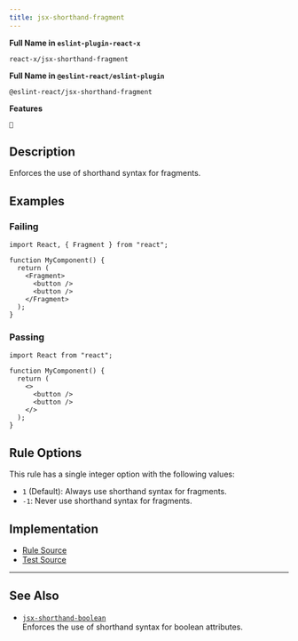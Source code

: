```yaml
---
title: jsx-shorthand-fragment
---
```


**Full Name in `eslint-plugin-react-x`**

```plain copy
react-x/jsx-shorthand-fragment
```

**Full Name in `@eslint-react/eslint-plugin`**

```plain copy
@eslint-react/jsx-shorthand-fragment
```

**Features**

`🔧`

## Description

Enforces the use of shorthand syntax for fragments.

## Examples

### Failing

```tsx
import React, { Fragment } from "react";

function MyComponent() {
  return (
    <Fragment>
      <button />
      <button />
    </Fragment>
  );
}
```

### Passing

```tsx
import React from "react";

function MyComponent() {
  return (
    <>
      <button />
      <button />
    </>
  );
}
```

## Rule Options

This rule has a single integer option with the following values:

- `1` (Default): Always use shorthand syntax for fragments.
- `-1`: Never use shorthand syntax for fragments.

## Implementation

- [Rule Source](https://github.com/Rel1cx/eslint-react/tree/main/packages/plugins/eslint-plugin-react-x/src/rules/jsx-shorthand-fragment.ts)
- [Test Source](https://github.com/Rel1cx/eslint-react/tree/main/packages/plugins/eslint-plugin-react-x/src/rules/jsx-shorthand-fragment.spec.ts)

---

## See Also

- [`jsx-shorthand-boolean`](./jsx-shorthand-boolean)\
  Enforces the use of shorthand syntax for boolean attributes.

